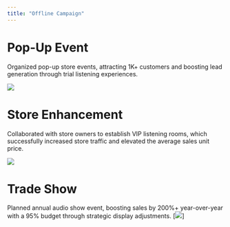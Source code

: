 ```yaml
---
title: "Offline Campaign"
---
```


::: panel-tabset
# Pop-Up Event

Organized pop-up store events, attracting 1K+ customers and boosting lead generation through trial listening experiences.

![](images/popups.jpg)

# Store Enhancement

Collaborated with store owners to establish VIP listening rooms, which successfully increased store traffic and elevated the average sales unit price.

[![](images/stores.jpg)](https://tw.yamaha.com/zh/find/hificenter/index.html)

# Trade Show

Planned annual audio show event, boosting sales by 200%+ year-over-year with a 95% budget through strategic display adjustments. \[![](images/show.jpg)\]
:::
